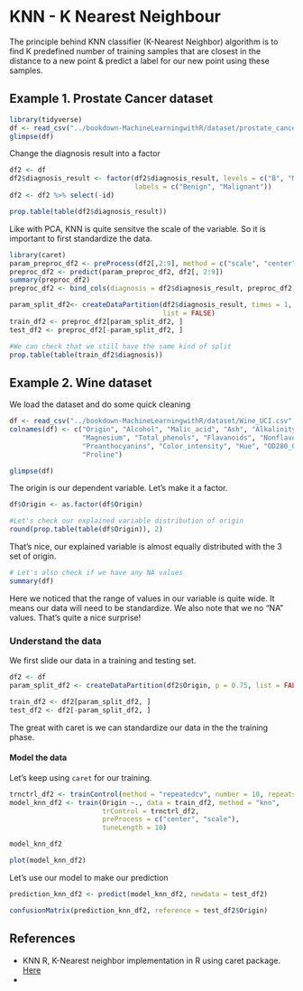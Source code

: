 # KNN - K Nearest Neighbour

The principle behind KNN classifier (K-Nearest Neighbor) algorithm is to find K predefined number of training samples that are closest in the distance to a new point & predict a label for our new point using these samples.

## Example 1.  Prostate Cancer dataset  

```r
library(tidyverse)
df <- read_csv("../bookdown-MachineLearningwithR/dataset/prostate_cancer.csv")
glimpse(df)
```

Change the diagnosis result into a factor
```r
df2 <- df
df2$diagnosis_result <- factor(df2$diagnosis_result, levels = c("B", "M"), 
                               labels = c("Benign", "Malignant"))
df2 <- df2 %>% select(-id)

prop.table(table(df2$diagnosis_result))
```


Like with PCA, KNN is quite sensitve the scale of the variable.  So it is important to first standardize the data.  
```r
library(caret)
param_preproc_df2 <- preProcess(df2[,2:9], method = c("scale", "center"))
preproc_df2 <- predict(param_preproc_df2, df2[, 2:9])
summary(preproc_df2)
preproc_df2 <- bind_cols(diagnosis = df2$diagnosis_result, preproc_df2)

param_split_df2<- createDataPartition(df2$diagnosis_result, times = 1, p = 0.8, 
                                      list = FALSE)
train_df2 <- preproc_df2[param_split_df2, ]
test_df2 <- preproc_df2[-param_split_df2, ]

#We can check that we still have the same kind of split
prop.table(table(train_df2$diagnosis))
```


## Example 2.  Wine dataset  

We load the dataset and do some quick cleaning  
```r
df <- read_csv("../bookdown-MachineLearningwithR/dataset/Wine_UCI.csv", col_names = FALSE)
colnames(df) <- c("Origin", "Alcohol", "Malic_acid", "Ash", "Alkalinity_of_ash", 
                  "Magnesium", "Total_phenols", "Flavanoids", "Nonflavonoids_phenols", 
                  "Proanthocyanins", "Color_intensity", "Hue", "OD280_OD315_diluted_wines", 
                  "Proline")

glimpse(df)
```

The origin is our dependent variable.  Let's make it a factor. 
```r
df$Origin <- as.factor(df$Origin)

#Let's check our explained variable distribution of origin
round(prop.table(table(df$Origin)), 2)
```
That's nice, our explained variable is almost equally distributed with the 3 set of origin.  

```r
# Let's also check if we have any NA values
summary(df)
```
Here we noticed that the range of values in our variable is quite wide.  It means our data will need to be standardize. We also note that we no "NA" values.  That's quite a nice surprise!

### Understand the data  
We first slide our data in a training and testing set.  
```r
df2 <- df
param_split_df2 <- createDataPartition(df2$Origin, p = 0.75, list = FALSE)

train_df2 <- df2[param_split_df2, ]
test_df2 <- df2[-param_split_df2, ]
```

The great with caret is we can standardize our data in the the training phase.  

#### Model the data  
Let's keep using `caret` for our training.  
```r
trnctrl_df2 <- trainControl(method = "repeatedcv", number = 10, repeats = 3)
model_knn_df2 <- train(Origin ~., data = train_df2, method = "knn", 
                       trControl = trnctrl_df2, 
                       preProcess = c("center", "scale"),  
                       tuneLength = 10)

```

```r
model_knn_df2

plot(model_knn_df2)
```

Let's use our model to make our prediction
```r
prediction_knn_df2 <- predict(model_knn_df2, newdata = test_df2)

confusionMatrix(prediction_knn_df2, reference = test_df2$Origin)
```


## References  

* KNN R, K-Nearest neighbor implementation in R using caret package. [Here](http://dataaspirant.com/2017/01/09/knn-implementation-r-using-caret-package/)
* 